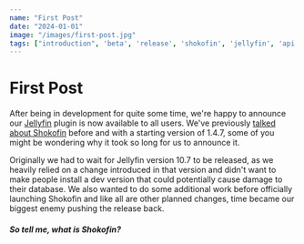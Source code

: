 ```yaml
---
name: "First Post"
date: "2024-01-01"
image: "/images/first-post.jpg"
tags: ["introduction", 'beta', 'release', 'shokofin', 'jellyfin', 'api', 'tag3test']
---
```


# First Post

After being in development for quite some time, we're happy to announce our [Jellyfin](https://jellyfin.org/) plugin is now available to all users. We've previously [talked about Shokofin](https://shokoanime.com/blog/shoko-2021-roadmap/) before and with a starting version of 1.4.7, some of you might be wondering why it took so long for us to announce it.

Originally we had to wait for Jellyfin version 10.7 to be released, as we heavily relied on a change introduced in that version and didn't want to make people install a dev version that could potentially cause damage to their database. We also wanted to do some additional work before officially launching Shokofin and like all are other planned changes, time became our biggest enemy pushing the release back.

##### So tell me, what is Shokofin?
